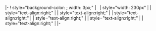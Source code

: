 |-
! style="background-color: {{{color}}}; width: 3px;" | &nbsp;
| style="width: 230px" |{{{party}}}
| style="text-align:right;" | {{{seats}}}
| style="text-align:right;" | {{{net}}}
| style="text-align:right;" | {{{seats %}}}
| style="text-align:right;" | {{{votes %}}}
| style="text-align:right;" | {{{votes}}}
| style="text-align:right;" | {{{plus/minus}}}
|-<noinclude>

{{documentation}}
</noinclude>